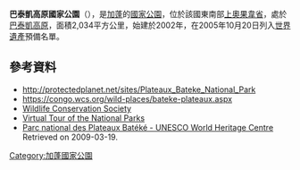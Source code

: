 {{Infobox protected area 
| name = {{lang|fr|Parc national des plateaux Batéké}}
| iucn_category = II
| photo = 
| photo_caption = 
| map = Gabon
| relief = 1
| map_alt = 
| map_caption = 於加彭共和國的位置
| map_width = 
| location = {{GAB}}[[上奧果韋省|上奧果韋省]]
| nearest_city = 
| coordinates = {{coords|-2.188|14.02|region:GA-2|notes=<ref name="ProtectedPlanet">{{cite web |title=Plateaux Batéké in Gabon |publisher=protectedplanet.net |url=http://protectedplanet.net/sites/Plateaux_Bateke_National_Park |accessdate=2011-09-22 |archive-date=2014-01-04 |archive-url=https://web.archive.org/web/20140104015021/http://protectedplanet.net/sites/Plateaux_Bateke_National_Park |dead-url=no }}</ref>|display=inline, title}}
| area_km2 = 2,034
| established = 2002
| visitation_num = 
| visitation_year = 
| governing_body = [[國家公園管理局_(加彭)|國家公園管理局]]
| url = 
}}

'''巴泰凱高原國家公園'''（{{lang-fr|Parc national des plateaux Batéké}}），是[[加蓬|加蓬]]的[[國家公園|國家公園]]，位於該國東南部[[上奧果韋省|上奧果韋省]]，處於[[巴泰凱高原|巴泰凱高原]]，面積2,034平方公里，始建於2002年，在2005年10月20日列入[[世界遺產|世界遺產]]預備名單。

==參考資料==
* http://protectedplanet.net/sites/Plateaux_Bateke_National_Park {{Wayback|url=http://protectedplanet.net/sites/Plateaux_Bateke_National_Park |date=20140104015021 }}
* https://congo.wcs.org/wild-places/bateke-plateaux.aspx {{Wayback|url=https://congo.wcs.org/wild-places/bateke-plateaux.aspx |date=20201027185025 }}
* [https://web.archive.org/web/20060928164428/http://www.wcs.org/international/Africa/gabon/bateke Wildlife Conservation Society]
* [https://web.archive.org/web/20110801020644/http://www.gabon-nature.com/ Virtual Tour of the National Parks]
* [https://whc.unesco.org/en/tentativelists/2060/ Parc national des Plateaux Batéké - UNESCO World Heritage Centre] {{Wayback|url=https://whc.unesco.org/en/tentativelists/2060/ |date=20200812191731 }} Retrieved on 2009-03-19.

{{Gabon-stub}}
[[Category:加蓬國家公園|Category:加蓬國家公園]]